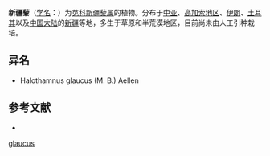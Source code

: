 {{Speciesbox
| name = 新疆藜
| status = 
| status_system = 
| image = Halothamnus glaucus, herbarium sheet.JPG
| genus = Halothamnus
| species = glaucus
| authority = (Bieb.) Aellen
}}

'''新疆藜'''（[[学名|学名]]：{{lang|la|''Halothamnus glaucus''}}）为[[苋科|苋科]][[新疆藜属|新疆藜属]]的植物。分布于[[中亚|中亚]]、[[高加索地区|高加索地区]]、[[伊朗|伊朗]]、[[土耳其|土耳其]]以及[[中国大陆|中国大陆]]的[[新疆|新疆]]等地，多生于草原和半荒漠地区，目前尚未由人工引种栽培。

== 异名 ==
* Halothamnus glaucus (M. B.) Aellen

== 参考文献 ==
<div class="references-small">
* {{cite web| url =http://www.bioinfo.cn/db05/KmzwSpecies.php?action=view&id=3825| title =新疆藜| work =《中国高等植物数据库全库》| publisher =中国科学院微生物研究所| author =昆明植物研究所| accessdate =2009-02-25| deadurl =yes| archiveurl =https://web.archive.org/web/20160305040445/http://www.bioinfo.cn/db05/KmzwSpecies.php?action=view&id=3825| archivedate =2016-03-05}}
</div>
{{Taxonbar|from=Q146089}}

{{DEFAULTSORT:Halothamnus glaucus}}
[[Category:新疆藜属|glaucus]]


{{Amaranthaceae-stub}}